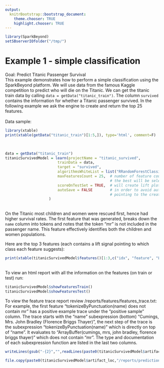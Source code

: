 ```yaml
---
output:
  knitrBootstrap::bootstrap_document:
    theme.chooser: TRUE
    highlight.chooser: TRUE
---
```


<!--
%\VignetteEngine{knitr::rmarkdown}
%\VignetteIndexEntry{Example 1}
%\VignetteDepends{xtable}
-->

```r
library(SparkBeyond)
setSBserverIOfolder("/tmp/")
```
  
# Example 1 - simple classification#    
Goal: Predict Titanic Passenger Survival
<br>
This example demonstrates how to perform a simple classification using the SparkBeyond platform.
We will use data from the famous Kaggle competition to predict who will die on the Titanic.
We can get the titanic train data by calling `data = getData("titanic_train")`. The column `survived` contains the information for whether a Titanic passenger survived.
In the following example we ask the engine to create and return the top 25 features.  
<br>
Data sample:
```r
library(xtable)
print(xtable(getData("titanic_train")[1:5,]), type='html', comment=F)
```
<br>
```r
data = getData("titanic_train")
titanicSurvivedModel = learn(projectName = "titanic_survived",
                        trainData = data,
                        target = "survived",
                        algorithmsWhiteList = list("RRandomForestClassifier"),  
                        maxFeaturesCount = 25,  # number of feature counts to check (if a list is provided
                                                # the best will be selected using cross validation)
                        scoreOnTestSet = TRUE,  # will create lift plots and prediction table 
                        autoSave = FALSE        # in order to avoid automatically creating a local object 
                                                # pointing to the created model
                    )
```
<br>
On the Titanic most children and women were rescued first, hence had higher survival rates.
The first feature that was generated, breaks down the `name` column into tokens and notes that the token "mr" is not included in the passenger name. This feature effectively identifies both the children and women populations.

Here are the top 3 features (each contains a lift signal pointing to which class each feature suggests):
```r
print(xtable(titanicSurvivedModel$features()[1:3,c("idx", "feature", "Lift.0", "Lift.1")]), type='html', comment=F)
```
<br>
To view an html report with all the information on the features (on train or test) run:
```r
titanicSurvivedModel$showFeaturesTrain()
titanicSurvivedModel$showFeaturesTest()
```
  
To view the feature trace report review /reports/features/features_trace.txt:<br>
For example, the first feature "tokenizeByPunctuation(name) does not contain mr" has a positive example trace under the "positive sample" column. The trace starts with the "name" subexpression (bottom) "Cumings, Mrs. John Bradley (Florence Briggs Thayer)", the next step of the trace is the subexpression "tokenizeByPunctuation(name)" which is directly on top of "name". It evaluates to "ArrayBuffer(cumings, mrs, john bradley, florence briggs thayer)" which does not contain "mr". The type and documentation of each subexpression function are listed in the last two columns.
```r
writeLines(gsub("-{2}","",readLines(paste0(titanicSurvivedModel$artifact_loc,"/reports/features/features_trace.txt"),n=9)))
```

```r
file.copy(paste0(titanicSurvivedModel$artifact_loc,"/reports/predictions/test/Lift_plot_survived_1.html"), getwd()) 
```
<!-- 
need to find a way to link it to "/Library/Frameworks/R.framework/Versions/3.1/Resources/library/SparkBeyond/extdata/" or externally (amazon?) or generate equivalent figure
<iframe width="400" height="400" src="./Lift_plot_survived_1.html" frameborder="0" seamless></iframe>
-->
